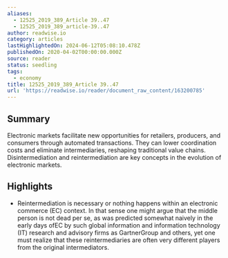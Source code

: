 ```yaml
---
aliases:
  - 12525_2019_389_Article 39..47
  - 12525_2019_389_article-39..47
author: readwise.io
category: articles
lastHighlightedOn: 2024-06-12T05:08:10.478Z
publishedOn: 2020-04-02T00:00:00.000Z
source: reader
status: seedling
tags:
  - economy
title: 12525_2019_389_Article 39..47
url: 'https://readwise.io/reader/document_raw_content/163200785'
---
```

## Summary

Electronic markets facilitate new opportunities for retailers, producers, and consumers through automated transactions. They can lower coordination costs and eliminate intermediaries, reshaping traditional value chains. Disintermediation and reintermediation are key concepts in the evolution of electronic markets.

## Highlights

- Reintermediation is necessary or nothing happens within an electronic commerce (EC) context. In that sense one might argue that the middle person is not dead per se, as was predicted somewhat naively in the early days ofEC by such global information and information technology (IT) research and advisory firms as GartnerGroup and others, yet one must realize that these reintermediaries are often very different players from the original intermediators.
